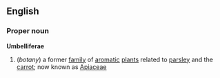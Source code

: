 ==English==
===Proper noun===
'''Umbelliferae'''
#(''botany'') a former [[family]] of [[aromatic]] [[plant]]s related to [[parsley]] and the [[carrot]]; now known as [[Apiaceae]]
